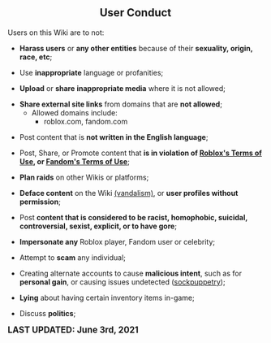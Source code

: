 <center>
<br />
<noinclude>{{RulesAndPoliciesNavigation}}</noinclude>

== '''User Conduct''' ==
{{FrameSquare|color = db0f4d|content= The '''user conduct''' is a set of standards that '''ALL''' users must comply to while on the Bubble Gum Simulator Wiki.<br />
[https://www.fandom.com/terms-of-use Fandom's Terms of Use] applies '''''globally'''''.}}
</center>

Users on this Wiki are to not:
* '''Harass users''' or '''any other entities''' because of their '''sexuality, origin, race, etc''';

* Use '''inappropriate''' language or profanities;

* '''Upload''' or '''share''' '''inappropriate media''' where it is not allowed;

* '''Share external site links''' from domains that are '''not allowed''';
** Allowed domains include:
*** roblox.com, fandom.com

* Post content that is '''not written in the English language''';

* Post, Share, or Promote content that '''is in violation of [https://en.help.roblox.com/hc/en-us/articles/115004647846-Roblox-Terms-of-Use Roblox's Terms of Use], or [https://www.fandom.com/terms-of-use Fandom's Terms of Use]''';

* '''Plan raids''' on other Wikis or platforms;

* '''Deface content''' on the Wiki [[w:c:Help:Vandalism|(vandalism)]], or '''user profiles without permission''';

* Post '''content that is considered to be racist, homophobic, suicidal, controversial, sexist, explicit, or to have gore''';

* '''Impersonate any''' Roblox player, Fandom user or celebrity;

* Attempt to '''scam''' any individual;

* Creating alternate accounts to cause '''malicious intent''', such as for '''personal gain''', or causing issues undetected ([https://en.wikipedia.org/wiki/Wikipedia:Sockpuppetry sockpuppetry]);

* '''Lying''' about having certain inventory items in-game;

* Discuss '''politics''';

<big>'''LAST UPDATED: June 3rd, 2021'''</big>